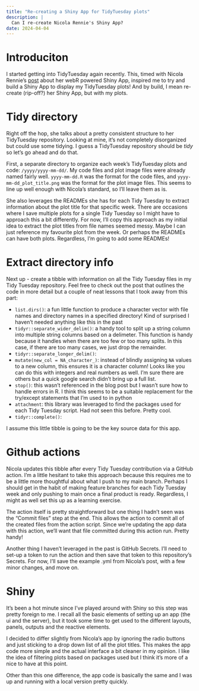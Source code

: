 ```yaml
---
title: "Re-creating a Shiny App for TidyTuesday plots"
description: |
  Can I re-create Nicola Rennie's Shiny App?
date: 2024-04-04
---
```


# Introduciton

I started getting into TidyTuesday again recently. This, timed with Nicola Rennie's [post](https://nrennie.rbind.io/blog/webr-shiny-tidytuesday/) about her webR powered Shiny App, inspired me to try and build a Shiny App to display my TidyTuesday plots! And by build, I mean re-create (rip-off?) her Shiny App, but with my plots.

# Tidy directory

Right off the hop, she talks about a pretty consistent structure to her TidyTuesday repository. Looking at mine, it's not completely disorganized but could use some tidying. I guess a TidyTuesday repository should be *tidy* so let's go ahead and do that.

First, a separate directory to organize each week's TidyTuesday plots and code: `/yyyy/yyyy-mm-dd/`. My code files and plot image files were already named fairly well. `yyyy-mm-dd.R` was the format for the code files, and `yyyy-mm-dd_plot_title.png` was the format for the plot image files. This seems to line up well enough with Nicola's standard, so I'll leave them as is.

She also leverages the READMEs she has for each Tidy Tuesday to extract information about the plot title for that specific week. There are occasions where I save multiple plots for a single Tidy Tuesday so I might have to approach this a bit differently. For now, I'll copy this approach as my initial idea to extract the plot titles from file names seemed messy. Maybe I can just reference my favourite plot from the week. Or perhaps the READMEs can have both plots. Regardless, I'm going to add some READMEs!

# Extract directory info

Next up - create a tibble with information on all the Tidy Tuesday files in my Tidy Tuesday repository. Feel free to check out the post that outlines the code in more detail but a couple of neat lessons that I took away from this part:

-   `list.dirs()`: a fun little function to produce a character vector with file names and directory names in a specified directory! Kind of surprised I haven't needed anything like this in the past
-   `tidyr::separate_wider_delim()`: a handy tool to split up a string column into multiple string columns based on a delimeter. This function is handy because it handles when there are too few or too many splits. In this case, if there are too many cases, we just drop the remainder.
-   `tidyr::separate_longer_delim()`:
-   `mutate(new_col = NA_character_)`: instead of blindly assigning `NA` values to a new column, this ensures it is a character column! Looks like you can do this with integers and real numbers as well. I'm sure there are others but a quick google search didn't bring up a full list.
-   `stop()`: this wasn't referenced in the blog post but I wasn't sure how to handle errors in R. I think this seems to be a suitable replacement for the try/except statements that I'm used to in python
-   `attachment`: this library was leveraged to find the packages used for each Tidy Tuesday script. Had not seen this before. Pretty cool.
-   `tidyr::complete()`:

I assume this little tibble is going to be the key source data for this app.

# Github actions

Nicola updates this tibble after every Tidy Tuesday contribution via a GitHub action. I'm a little hesitant to take this approach because this requires me to be a little more thoughtful about what I push to my main branch. Perhaps I should get in the habit of making feature branches for each Tidy Tuesday week and only pushing to main once a final product is ready. Regardless, I might as well set this up as a learning exercise.

The action itself is pretty straightforward but one thing I hadn't seen was the "Commit files" step at the end. This allows the action to commit all of the created files from the action script. Since we're updating the app data with this action, we'll want that file committed during this action run. Pretty handy!

Another thing I haven't leveraged in the past is GitHub Secrets. I'll need to set-up a token to run the action and then save that token to this repository's Secrets. For now, I'll save the example .yml from Nicola's post, with a few minor changes, and move on.

# Shiny

It's been a hot minute since I've played around with Shiny so this step was pretty foreign to me. I recall all the basic elements of setting up an app (the ui and the server), but it took some time to get used to the different layouts, panels, outputs and the reactive elements.

I decided to differ slightly from Nicola's app by ignoring the radio buttons and just sticking to a drop down list of all the plot titles. This makes the app code more simple and the actual interface a bit cleaner in my opinion. I like the idea of filtering plots based on packages used but I think it's more of a nice to have at this point.

Other than this one difference, the app code is basically the same and I was up and running with a local version pretty quickly.
